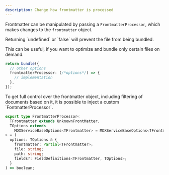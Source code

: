```yaml
---
description: Change how frontmatter is processed
---
```


Frontmatter can be manipulated by passing a `FrontmatterProcessor`, which makes changes to the `frontmatter` object.

<Warning>
  Returning `undefined` or `false` will prevent the file from being bundled.

This can be useful, if you want to optimize and bundle only certain files on demand.

</Warning>

```ts {4} showLineNumbers
return bundle({
  // other options
  frontmatterProcessor: (/*options*/) => {
    // implementation
  },
});
```

<Info>
  To get full control over the frontmatter object, including filtering of
  documents based on it, it is possible to inject a custom
  `FontmatterProcessor`.
</Info>

```ts
export type FrontmatterProcessor<
  TFrontmatter extends UnknownFrontMatter,
  TOptions extends
    MDXServiceBaseOptions<TFrontmatter> = MDXServiceBaseOptions<TFrontmatter>,
> = (
  options: TOptions & {
    frontmatter: Partial<TFrontmatter>;
    file: string;
    path: string;
    fields?: FieldDefinitions<TFrontmatter, TOptions>;
  }
) => boolean;
```
